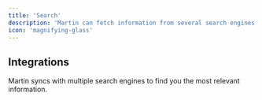 ```yaml
---
title: 'Search'
description: 'Martin can fetch information from several search engines.'
icon: 'magnifying-glass'
---
```


## Integrations

Martin syncs with multiple search engines to find you the most relevant information.

<Card title="Google" icon="google" horizontal="true">
</Card>

<Card title="Weather" icon="clouds" horizontal="true">
</Card>

<Card title="YouTube" icon="youtube" horizontal="true">
</Card>

<Card title="Twitter/X" icon="twitter" horizontal="true">
</Card>

<Card title="GitHub" icon="github" horizontal="true">
</Card>

